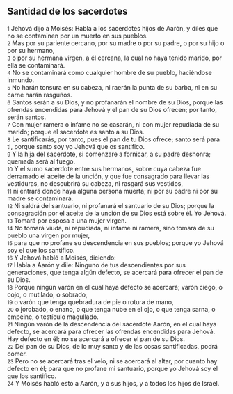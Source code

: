 == Santidad de los sacerdotes ==

{{anchor|1}} <small>1</small> Jehová dijo a Moisés: Habla a los sacerdotes hijos de Aarón, y diles que no se contaminen por un muerto en sus pueblos.<br>
{{anchor|2}} <small>2</small> Mas por su pariente cercano, por su madre o por su padre, o por su hijo o por su hermano,<br>
{{anchor|3}} <small>3</small> o por su hermana virgen, a él cercana, la cual no haya tenido marido, por ella se contaminará.<br>
{{anchor|4}} <small>4</small> No se contaminará como cualquier hombre de su pueblo, haciéndose inmundo.<br>
{{anchor|5}} <small>5</small> No harán tonsura en su cabeza, ni raerán la punta de su barba, ni en su carne harán rasguños.<br>
{{anchor|6}} <small>6</small> Santos serán a su Dios, y no profanarán el nombre de su Dios, porque las ofrendas encendidas para Jehová y el pan de su Dios ofrecen; por tanto, serán santos.<br>
{{anchor|7}} <small>7</small> Con mujer ramera o infame no se casarán, ni con mujer repudiada de su marido; porque el sacerdote es santo a su Dios.<br>
{{anchor|8}} <small>8</small> Le santificarás, por tanto, pues el pan de tu Dios ofrece; santo será para ti, porque santo soy yo Jehová que os santifico.<br>
{{anchor|9}} <small>9</small> Y la hija del sacerdote, si comenzare a fornicar, a su padre deshonra; quemada será al fuego.<br>
{{anchor|10}} <small>10</small> Y el sumo sacerdote entre sus hermanos, sobre cuya cabeza fue derramado el aceite de la unción, y que fue consagrado para llevar las vestiduras, no descubrirá su cabeza, ni rasgará sus vestidos,<br>
{{anchor|11}} <small>11</small> ni entrará donde haya alguna persona muerta; ni por su padre ni por su madre se contaminará.<br>
{{anchor|12}} <small>12</small> Ni saldrá del santuario, ni profanará el santuario de su Dios; porque la consagración por el aceite de la unción de su Dios está sobre él. Yo Jehová.<br>
{{anchor|13}} <small>13</small> Tomará por esposa a una mujer virgen.<br>
{{anchor|14}} <small>14</small> No tomará viuda, ni repudiada, ni infame ni ramera, sino tomará de su pueblo una virgen por mujer,<br>
{{anchor|15}} <small>15</small> para que no profane su descendencia en sus pueblos; porque yo Jehová soy el que los santifico.<br>
{{anchor|16}} <small>16</small> Y Jehová habló a Moisés, diciendo:<br>
{{anchor|17}} <small>17</small> Habla a Aarón y dile: Ninguno de tus descendientes por sus generaciones, que tenga algún defecto, se acercará para ofrecer el pan de su Dios.<br>
{{anchor|18}} <small>18</small> Porque ningún varón en el cual haya defecto se acercará; varón ciego, o cojo, o mutilado, o sobrado,<br>
{{anchor|19}} <small>19</small> o varón que tenga quebradura de pie o rotura de mano,<br>
{{anchor|20}} <small>20</small> o jorobado, o enano, o que tenga nube en el ojo, o que tenga sarna, o empeine, o testículo magullado.<br>
{{anchor|21}} <small>21</small> Ningún varón de la descendencia del sacerdote Aarón, en el cual haya defecto, se acercará para ofrecer las ofrendas encendidas para Jehová. Hay defecto en él; no se acercará a ofrecer el pan de su Dios.<br>
{{anchor|22}} <small>22</small> Del pan de su Dios, de lo muy santo y de las cosas santificadas, podrá comer.<br>
{{anchor|23}} <small>23</small> Pero no se acercará tras el velo, ni se acercará al altar, por cuanto hay defecto en él; para que no profane mi santuario, porque yo Jehová soy el que los santifico.<br>
{{anchor|24}} <small>24</small> Y Moisés habló esto a Aarón, y a sus hijos, y a todos los hijos de Israel.<br>
